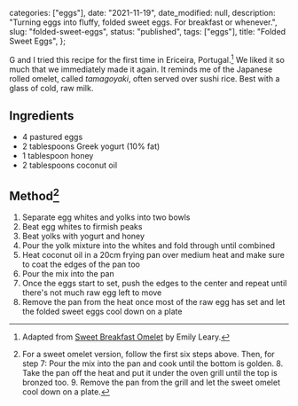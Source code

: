 
  categories: ["eggs"],
  date: "2021-11-19",
  date_modified: null,
  description:
    "Turning eggs into fluffy, folded sweet eggs. For breakfast or whenever.",
  slug: "folded-sweet-eggs",
  status: "published",
  tags: ["eggs"],
  title: "Folded Sweet Eggs",
};


G and I tried this recipe for the first time in Ericeira, Portugal.[^1] We liked it so much that we immediately made it again. It reminds me of the Japanese rolled omelet, called _tamagoyaki_, often served over sushi rice. Best with a glass of cold, raw milk.

## Ingredients

- 4 pastured eggs
- 2 tablespoons Greek yogurt (10% fat)
- 1 tablespoon honey
- 2 tablespoons coconut oil

## Method[^2]

1. Separate egg whites and yolks into two bowls
2. Beat egg whites to firmish peaks
3. Beat yolks with yogurt and honey
4. Pour the yolk mixture into the whites and fold through until combined
5. Heat coconut oil in a 20cm frying pan over medium heat and make sure to coat the edges of the pan too
6. Pour the mix into the pan
7. Once the eggs start to set, push the edges to the center and repeat until there's not much raw egg left to move
8. Remove the pan from the heat once most of the raw egg has set and let the folded sweet eggs cool down on a plate

[^1]: Adapted from [Sweet Breakfast Omelet](https://www.amummytoo.co.uk/sweet-breakfast-omelette-yes-really-delicious/) by Emily Leary.
[^2]: For a sweet omelet version, follow the first six steps above. Then, for step 7: Pour the mix into the pan and cook until the bottom is golden. 8. Take the pan off the heat and put it under the oven grill until the top is bronzed too. 9. Remove the pan from the grill and let the sweet omelet cool down on a plate.
